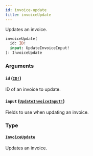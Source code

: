 ```yaml
---
id: invoice-update
title: invoiceUpdate
---
```


Updates an invoice.

```graphql
invoiceUpdate(
  id: ID!
  input: UpdateInvoiceInput!
): InvoiceUpdate

```

### Arguments

#### `id` ([`ID!`](../../../developer/api-reference/scalars/id))

ID of an invoice to update.

#### `input` ([`UpdateInvoiceInput!`](../../../developer/api-reference/inputs/update-invoice-input))

Fields to use when updating an invoice.

### Type

#### [`InvoiceUpdate`](../../../developer/api-reference/objects/invoice-update)

Updates an invoice.
